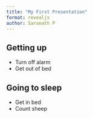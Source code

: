 ```yaml
---
title: "My First Presentation"
format: revealjs
author: Saranath P
---
```


## Getting up

- Turn off alarm
- Get out of bed

## Going to sleep

- Get in bed
- Count sheep